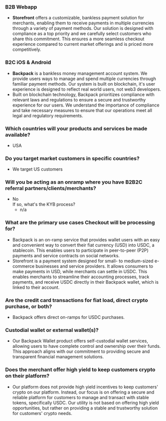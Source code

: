 ###   B2B Webapp

-   **Storefront** offers a customizable, bankless payment solution for merchants, enabling them to receive payments in multiple currencies through a variety of payment methods. Our solution is designed with compliance as a top priority and we carefully select customers who share this commitment. This ensures a more seamless checkout experience compared to current market offerings and is priced more competitively.

### B2C iOS & Android

-   **Backpack** is a bankless money management account system. We provide users ways to manage and spend multiple currencies through familiar payment methods. Our system is built on blockchain, it's user experience is designed to reflect real world users, not web3 developers.  
- Built on blockchain technology, Backpack prioritizes compliance with relevant laws and regulations to ensure a secure and trustworthy experience for our users. We understand the importance of compliance and take necessary measures to ensure that our operations meet all legal and regulatory requirements.

### Which countries will your products and services be made available?

-   USA
### Do you target market customers in specific countries?

-   We target US customers
### Will you be acting as an onramp where you have B2B2C referral partners/clients/merchants?

-   No  
    If so, what's the KYB process?
    -   n/a

### What are the primary use cases Checkout will be processing for? 

- Backpack is an on-ramp service that provides wallet users with an easy and convenient way to convert their fiat currency (USD) into USDC, a stablecoin. This enables users to participate in peer-to-peer (P2P) payments and service contracts on social networks.
- Storefront is a payment system designed for small- to medium-sized e-commerce businesses and service providers. It allows consumers to make payments in USD, while merchants can settle in USDC. This enables merchants to streamline their accounting processes, track payments, and receive USDC directly in their Backpack wallet, which is linked to their account.

### Are the credit card transactions for fiat load, direct crypto purchase, or both?

-   Backpack offers direct on-ramps for USDC purchases.

### Custodial wallet or external wallet(s)?

-   Our Backpack Wallet product offers self-custodial wallet services, allowing users to have complete control and ownership over their funds. This approach aligns with our commitment to providing secure and transparent financial management solutions.

### Does the merchant offer high yield to keep customers crypto on their platform?

-   Our platform does not provide high yield incentives to keep customers' crypto on our platform. Instead, our focus is on offering a secure and reliable platform for customers to manage and transact with stable tokens, specifically USDC. Our utility is not based on offering high yield opportunities, but rather on providing a stable and trustworthy solution for customers' crypto needs.